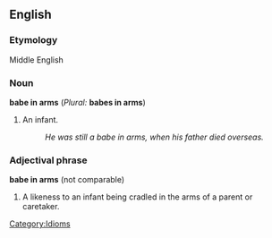 ==English==
<!--===Pronunciation===-->
===Etymology===
Middle English

===Noun===
'''babe in arms''' (''Plural:'' '''babes in arms''')

# An infant.
#: ''He was still a babe in arms, when his father died overseas.''

===Adjectival phrase===
'''babe in arms''' (not comparable)

# A likeness to an infant being cradled in the arms of a parent or caretaker.

[[Category:Idioms]]